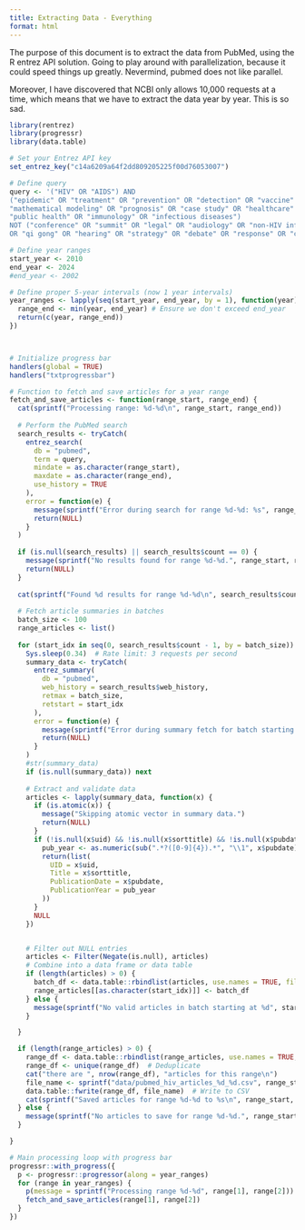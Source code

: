 ```yaml
---
title: Extracting Data - Everything
format: html
---
```

The purpose of this document is to extract the data from PubMed, using the R entrez API solution. Going to play around with parallelization, because it could speed things up greatly. Nevermind, pubmed does not like parallel.

Moreover, I have discovered that NCBI only allows 10,000 requests at a time, which means that we have to extract the data year by year. This is so sad.

```r
library(rentrez)
library(progressr)
library(data.table)
```

```r
# Set your Entrez API key
set_entrez_key("c14a6209a64f2dd809205225f00d76053007")

# Define query
query <- '("HIV" OR "AIDS") AND 
("epidemic" OR "treatment" OR "prevention" OR "detection" OR "vaccine" OR 
"mathematical modeling" OR "prognosis" OR "case study" OR "healthcare" OR 
"public health" OR "immunology" OR "infectious diseases") 
NOT ("conference" OR "summit" OR "legal" OR "audiology" OR "non-HIV infections" 
OR "qi gong" OR "hearing" OR "strategy" OR "debate" OR "response" OR "comments" OR "editorial")'

```

```r
# Define year ranges
start_year <- 2010
end_year <- 2024
#end_year <- 2002

# Define proper 5-year intervals (now 1 year intervals)
year_ranges <- lapply(seq(start_year, end_year, by = 1), function(year) {
  range_end <- min(year, end_year) # Ensure we don't exceed end_year
  return(c(year, range_end))
})



# Initialize progress bar
handlers(global = TRUE)
handlers("txtprogressbar") 
```

```r

# Function to fetch and save articles for a year range
fetch_and_save_articles <- function(range_start, range_end) {
  cat(sprintf("Processing range: %d-%d\n", range_start, range_end))
  
  # Perform the PubMed search
  search_results <- tryCatch(
    entrez_search(
      db = "pubmed",
      term = query,
      mindate = as.character(range_start),
      maxdate = as.character(range_end),
      use_history = TRUE
    ),
    error = function(e) {
      message(sprintf("Error during search for range %d-%d: %s", range_start, range_end, e$message))
      return(NULL)
    }
  )
  
  if (is.null(search_results) || search_results$count == 0) {
    message(sprintf("No results found for range %d-%d.", range_start, range_end))
    return(NULL)
  }
  
  cat(sprintf("Found %d results for range %d-%d\n", search_results$count, range_start, range_end))
  
  # Fetch article summaries in batches
  batch_size <- 100
  range_articles <- list()
  
  for (start_idx in seq(0, search_results$count - 1, by = batch_size)) {
    Sys.sleep(0.34)  # Rate limit: 3 requests per second
    summary_data <- tryCatch(
      entrez_summary(
        db = "pubmed",
        web_history = search_results$web_history,
        retmax = batch_size,
        retstart = start_idx
      ),
      error = function(e) {
        message(sprintf("Error during summary fetch for batch starting at %d: %s", start_idx, e$message))
        return(NULL)
      }
    )
    #str(summary_data)
    if (is.null(summary_data)) next
    
    # Extract and validate data
    articles <- lapply(summary_data, function(x) {
      if (is.atomic(x)) {
        message("Skipping atomic vector in summary data.")
        return(NULL)
      }
      if (!is.null(x$uid) && !is.null(x$sorttitle) && !is.null(x$pubdate)) {
        pub_year <- as.numeric(sub(".*?([0-9]{4}).*", "\\1", x$pubdate))
        return(list(
          UID = x$uid,
          Title = x$sorttitle,
          PublicationDate = x$pubdate,
          PublicationYear = pub_year
        ))
      }
      NULL
    })


    # Filter out NULL entries
    articles <- Filter(Negate(is.null), articles)
    # Combine into a data frame or data table
    if (length(articles) > 0) {
      batch_df <- data.table::rbindlist(articles, use.names = TRUE, fill = TRUE)
      range_articles[[as.character(start_idx)]] <- batch_df
    } else {
      message(sprintf("No valid articles in batch starting at %d", start_idx))
    }

  }

  if (length(range_articles) > 0) {
    range_df <- data.table::rbindlist(range_articles, use.names = TRUE, fill = TRUE)
    range_df <- unique(range_df)  # Deduplicate
    cat("there are ", nrow(range_df), "articles for this range\n")
    file_name <- sprintf("data/pubmed_hiv_articles_%d_%d.csv", range_start, range_end)
    data.table::fwrite(range_df, file_name)  # Write to CSV
    cat(sprintf("Saved articles for range %d-%d to %s\n", range_start, range_end, file_name))
  } else {
    message(sprintf("No articles to save for range %d-%d.", range_start, range_end))
  }

}

```


```r

# Main processing loop with progress bar
progressr::with_progress({
  p <- progressr::progressor(along = year_ranges)
  for (range in year_ranges) {
    p(message = sprintf("Processing range %d-%d", range[1], range[2]))
    fetch_and_save_articles(range[1], range[2])
  }
})

```
